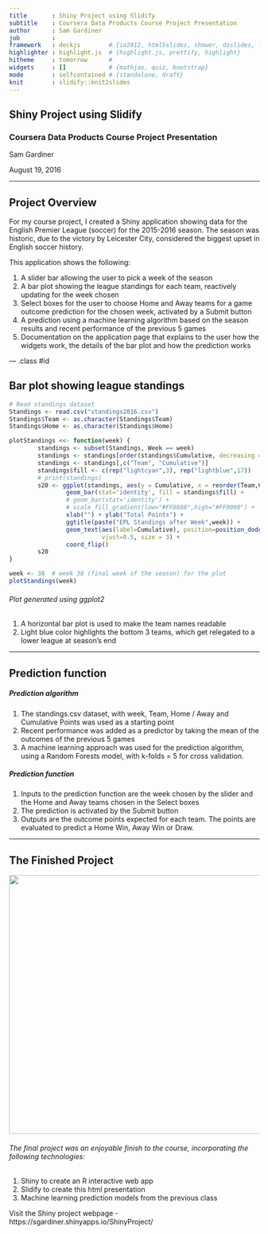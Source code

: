 ```yaml
---
title       : Shiny Project using Slidify 
subtitle    : Coursera Data Products Course Project Presentation
author      : Sam Gardiner
job         : 
framework   : deckjs        # {io2012, html5slides, shower, dzslides, ...}
highlighter : highlight.js  # {highlight.js, prettify, highlight}
hitheme     : tomorrow      # 
widgets     : []            # {mathjax, quiz, bootstrap}
mode        : selfcontained # {standalone, draft}
knit        : slidify::knit2slides
---
```


##  Shiny Project using Slidify
<h3>Coursera Data Products Course Project Presentation</h3>


Sam Gardiner

August 19, 2016

---

## Project Overview

For my course project, I created a Shiny application showing data for the English Premier League (soccer) for the 2015-2016 season.  The season was historic, due to the victory by Leicester City, considered the biggest upset in English soccer history.  

This application shows the following:

1. A slider bar allowing the user to pick a week of the season
2. A bar plot showing the league standings for each team, reactively updating for the week chosen
3. Select boxes for the user to choose Home and Away teams for a game outcome prediction for the chosen week, activated by a Submit button
4. A prediction using a machine learning algorithm based on the season results and recent performance of the previous 5 games
5. Documentation on the application page that explains to the user how the widgets work, the details of the bar plot and how the prediction works

--- .class #id 

## Bar plot showing league standings

```r
# Read standings dataset
Standings <- read.csv("standings2016.csv")
Standings$Team <- as.character(Standings$Team)
Standings$Home <- as.character(Standings$Home)

plotStandings <<- function(week) {
        standings <- subset(Standings, Week == week)
        standings <- standings[order(standings$Cumulative, decreasing = TRUE),]
        standings <- standings[,c("Team", "Cumulative")]
        standings$fill <- c(rep("lightcyan",3), rep("lightblue",17))
        # print(standings)
        s20 <- ggplot(standings, aes(y = Cumulative, x = reorder(Team,Cumulative))) +
                geom_bar(stat='identity', fill = standings$fill) +
                # geom_bar(stat='identity') +
                # scale_fill_gradient(low="#FF8888",high="#FF0000") +
                xlab("") + ylab("Total Points") +
                ggtitle(paste("EPL Standings after Week",week)) +
                geom_text(aes(label=Cumulative), position=position_dodge(width=0.9), 
                          vjust=0.5, size = 3) +
                coord_flip()
        s20
}

week <- 38  # week 38 (final week of the season) for the plot
plotStandings(week)
```

<h6>Plot generated using ggplot2</h6>

1. A horizontal bar plot is used to make the team names readable
2. Light blue color highlights the bottom 3 teams, which get relegated to a lower league at season's end

---

## Prediction function

<h5>Prediction algorithm</h5>

1. The standings.csv dataset, with week, Team, Home / Away and Cumulative Points was used as a starting point
2. Recent performance was added as a predictor by taking the mean of the outcomes of the previous 5 games
3. A machine learning approach was used for the prediction algorithm, using a Random Forests model, with k-folds = 5 for cross validation.

<h5>Prediction function</h5>

1. Inputs to the prediction function are the week chosen by the slider and the Home and Away teams chosen in the Select boxes
2. The prediction is activated by the Submit button
3. Outputs are the outcome points expected for each team.  The points are evaluated to predict a Home Win, Away Win or Draw.

---

## The Finished Project
<img width=1000px height=520px src="ScrnShot.png"></img>

<h6>The final project was an enjoyable finish to the course, incorporating the following technologies:</h6>

1. Shiny to create an R interactive web app
2. Slidify to create this html presentation
3. Machine learning prediction models from the previous class

Visit the Shiny project webpage - https://sgardiner.shinyapps.io/ShinyProject/



